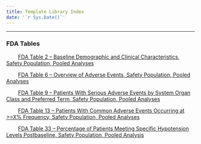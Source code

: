 ```yaml
---
title: Template Library Index
date: '`r Sys.Date()`'
---
```


------------------------------------------------------------------------

### **FDA Tables**
&nbsp;&nbsp;&nbsp;&nbsp;&nbsp;&nbsp;&nbsp;&nbsp;[FDA Table 2 -- Baseline Demographic and Clinical Characteristics, Safety Population, Pooled Analyses](table-templates/template-table_02.qmd)

&nbsp;&nbsp;&nbsp;&nbsp;&nbsp;&nbsp;&nbsp;&nbsp;[FDA Table 6 -- Overview of Adverse Events, Safety Population, Pooled Analyses](table-templates/template-table_06.qmd)

&nbsp;&nbsp;&nbsp;&nbsp;&nbsp;&nbsp;&nbsp;&nbsp;[FDA Table 9 -- Patients With Serious Adverse Events by System Organ Class and Preferred Term, Safety Population, Pooled Analyses](table-templates/template-table_09.qmd)

&nbsp;&nbsp;&nbsp;&nbsp;&nbsp;&nbsp;&nbsp;&nbsp;[FDA Table 13 -- Patients With Common Adverse Events Occurring at >=X% Frequency, Safety Population, Pooled Analyses](table-templates/template-table_13.qmd)

&nbsp;&nbsp;&nbsp;&nbsp;&nbsp;&nbsp;&nbsp;&nbsp;[FDA Table 33 -- Percentage of Patients Meeting Specific Hypotension Levels Postbaseline, Safety Population, Pooled Analysis](table-templates/template-table_33.qmd)

